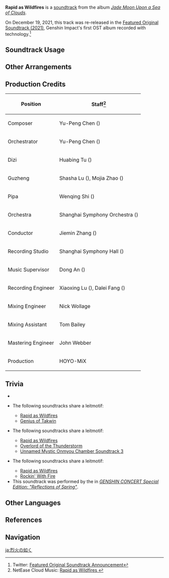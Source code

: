 {{Soundtrack Infobox
|image          = Jade Moon Upon a Sea of Clouds.png
|album          = Jade Moon Upon a Sea of Clouds
|disc           = 3
|number         = 67
|featured       =
|featured2      =
|featured3      =
|featured_disc  =
|featured_disc2 =
|featured_disc3 =
|youtube_id     = tB9TZ1OX-Sw
|spotify_id     = 68b1n1IMui4lfXcf1MDzh9
|previous       = The Realm Within (Soundtrack)
|next           = Chasing the Torrents
}}
'''Rapid as Wildfires''' is a [[soundtrack]] from the album ''[[Jade Moon Upon a Sea of Clouds]]''.

On December 19, 2021, this track was re-released in the [[Featured Original Soundtrack (2021)]], Genshin Impact's first OST album recorded with {{w|Dolby Atmos}} technology.<ref>Twitter: [https://twitter.com/genshinimpact/status/1472423184171343872 Featured Original Soundtrack Announcement]</ref>

==Soundtrack Usage==
{{Soundtrack Usage
|location = Liyue\combat
|eventgameplay = Across the Wilderness//challenge #2;;Arataki Blazing Armor Beetle Battle Boot Camp;;Shuyu's Baffling Beetle Battle Bowl;;Springtime Charms/Drills by Lamplight
|special_displayed = Genius Invokation TCG//[[Liyue (Card Box)|Liyue Card Box]]
|special  = Liyue (Card Box)
}}

==Other Arrangements==
{{Files by Category Gallery|Media Using an Unreleased Arrangement of Rapid as Wildfires Soundtrack}}

==Production Credits==
{| class="wikitable"
! Position
! Staff<ref>NetEase Cloud Music: [https://music.163.com/#/song?id=1492283139 Rapid as Wildfires {{zh|疾如猛火}}]</ref>
|-
! Composer
| Yu-Peng Chen ({{zh|陈致逸}})
|-
! Orchestrator
| Yu-Peng Chen ({{zh|陈致逸}})
|-
! Dizi
| Huabing Tu ({{zh|屠化冰}})
|-
! Guzheng
| Shasha Lu ({{zh|陆莎莎}}), Mojia Zhao ({{zh|赵墨佳}})
|-
! Pipa
| Wenqing Shi ({{zh|施文卿}})
|-
! Orchestra
| Shanghai Symphony Orchestra ({{zh|上海交响乐团}})
|-
! Conductor
| Jiemin Zhang ({{zh|张洁敏}})
|-
! Recording Studio
| Shanghai Symphony Hall ({{zh|上海交响乐团音乐厅}})
|-
! Music Supervisor
| Dong An ({{zh|安栋}})
|-
! Recording Engineer
| Xiaoxing Lu ({{zh|陆晓幸}}), Dalei Fang ({{zh|房大磊}})
|-
! Mixing Engineer
| Nick Wollage
|-
! Mixing Assistant
| Tom Bailey
|-
! Mastering Engineer
| John Webber
|-
! Production
| HOYO-MiX
|}

==Trivia==
* {{Transclude|Winding River|BishuiTheme|section=1}}
* <section begin="RapidAsWildfiresLeitmotif1" />The following soundtracks share a leitmotif:
** [[Rapid as Wildfires]]
** [[Genius of Takwin]] <section end="RapidAsWildfiresLeitmotif1" />
* <section begin="RapidAsWildfiresLeitmotif2" />The following soundtracks share a leitmotif:
** [[Rapid as Wildfires]]
** [[Overlord of the Thunderstorm]]
** [[Unnamed Mystic Onmyou Chamber Soundtrack 3]]<section end="RapidAsWildfiresLeitmotif2" />
* <section begin="RapidAsWildfiresLeitmotif3" />The following soundtracks share a leitmotif:
** [[Rapid as Wildfires]]
** [[Rockin' With Fire]] <section end="RapidAsWildfiresLeitmotif3" />
* This soundtrack was performed by the {{w|Shanghai Symphony Orchestra}} in ''[[Genshin Concert/Reflections of Spring|GENSHIN CONCERT Special Edition: "Reflections of Spring"]]''.

==Other Languages==
{{Other Languages
|en      = Rapid as Wildfires
|zhs     = 疾如猛火
|zhs_rm  = Jírúměnghuǒ
|zht     = 疾如猛火
|zht_rm  = Jírúměnghuǒ
|zh_tl   = 
|ja      = 烈火の如く
|ja_rm   = Rekka no Gotoku
|ja_tl   = Like Wildfire
}}
{{Clr}}

==References==
{{Reflist}}

==Navigation==
{{Soundtrack Navbox|Jade Moon Upon a Sea of Clouds}}

[[ja:烈火の如く]]